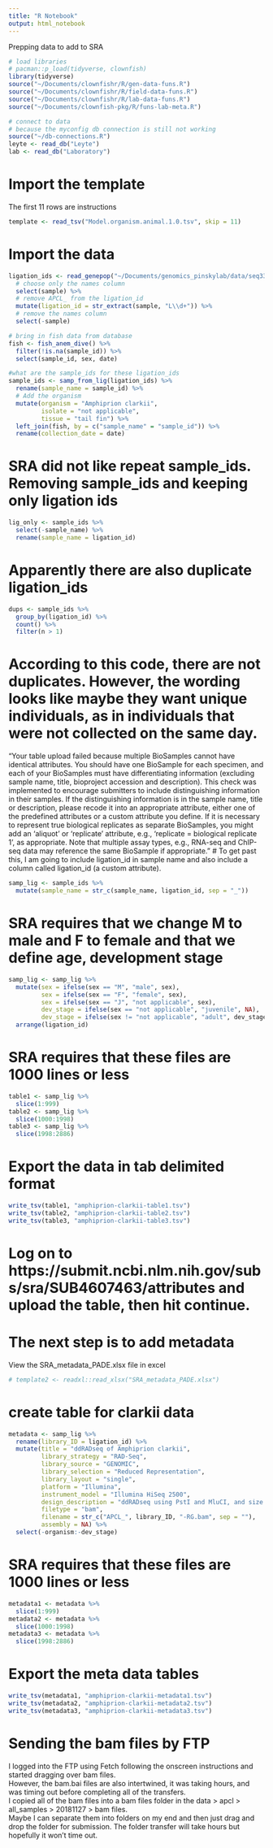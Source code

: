 ```yaml
---
title: "R Notebook"
output: html_notebook
---
```


Prepping data to add to SRA

```r
# load libraries
# pacman::p_load(tidyverse, clownfish)
library(tidyverse)
source("~/Documents/clownfishr/R/gen-data-funs.R")
source("~/Documents/clownfishr/R/field-data-funs.R")
source("~/Documents/clownfishr/R/lab-data-funs.R")
source("~/Documents/clownfish-pkg/R/funs-lab-meta.R")

# connect to data
# because the myconfig db connection is still not working
source("~/db-connections.R")
leyte <- read_db("Leyte")
lab <- read_db("Laboratory")
```
# Import the template 
The first 11 rows are instructions
```r
template <- read_tsv("Model.organism.animal.1.0.tsv", skip = 11)

```
# Import the data
```r
ligation_ids <- read_genepop("~/Documents/genomics_pinskylab/data/seq33_03_baits_only_SNPs.gen") %>% 
  # choose only the names column
  select(sample) %>% 
  # remove APCL_ from the ligation_id
  mutate(ligation_id = str_extract(sample, "L\\d+")) %>% 
  # remove the names column
  select(-sample)

# bring in fish data from database
fish <- fish_anem_dive() %>% 
  filter(!is.na(sample_id)) %>% 
  select(sample_id, sex, date)

#what are the sample_ids for these ligation_ids
sample_ids <- samp_from_lig(ligation_ids) %>% 
  rename(sample_name = sample_id) %>% 
  # Add the organism
  mutate(organism = "Amphiprion clarkii", 
         isolate = "not applicable", 
         tissue = "tail fin") %>% 
  left_join(fish, by = c("sample_name" = "sample_id")) %>% 
  rename(collection_date = date)


```
# SRA did not like repeat sample_ids.  Removing sample_ids and keeping only ligation ids
```r
lig_only <- sample_ids %>% 
  select(-sample_name) %>% 
  rename(sample_name = ligation_id)
```
# Apparently there are also duplicate ligation_ids
```r
dups <- sample_ids %>% 
  group_by(ligation_id) %>% 
  count() %>% 
  filter(n > 1)
```
# According to this code, there are not duplicates.  However, the wording looks like maybe they want unique individuals, as in individuals that were not collected on the same day.
"Your table upload failed because multiple BioSamples cannot have identical attributes. You should have one BioSample for each specimen, and each of your BioSamples must have differentiating information (excluding sample name, title, bioproject accession and description). This check was implemented to encourage submitters to include distinguishing information in their samples. If the distinguishing information is in the sample name, title or description, please recode it into an appropriate attribute, either one of the predefined attributes or a custom attribute you define. If it is necessary to represent true biological replicates as separate BioSamples, you might add an 'aliquot' or 'replicate' attribute, e.g., 'replicate = biological replicate 1', as appropriate. Note that multiple assay types, e.g., RNA-seq and ChIP-seq data may reference the same BioSample if appropriate."
# To get past this, I am going to include ligation_id in sample name and also include a column called ligation_id (a custom attribute).
```r
samp_lig <- sample_ids %>% 
  mutate(sample_name = str_c(sample_name, ligation_id, sep = "_"))
```

# SRA requires that we change M to male and F to female and that we define age, development stage
```r
samp_lig <- samp_lig %>% 
  mutate(sex = ifelse(sex == "M", "male", sex), 
         sex = ifelse(sex == "F", "female", sex), 
         sex = ifelse(sex == "J", "not applicable", sex), 
         dev_stage = ifelse(sex == "not applicable", "juvenile", NA),
         dev_stage = ifelse(sex != "not applicable", "adult", dev_stage)) %>% 
  arrange(ligation_id)
```


# SRA requires that these files are 1000 lines or less
```r
table1 <- samp_lig %>% 
  slice(1:999)
table2 <- samp_lig %>% 
  slice(1000:1998)
table3 <- samp_lig %>% 
  slice(1998:2886)
```

# Export the data in tab delimited format 
```r
write_tsv(table1, "amphiprion-clarkii-table1.tsv")
write_tsv(table2, "amphiprion-clarkii-table2.tsv")
write_tsv(table3, "amphiprion-clarkii-table3.tsv")
```

# Log on to https://submit.ncbi.nlm.nih.gov/subs/sra/SUB4607463/attributes and upload the table, then hit continue.

# The next step is to add metadata
View the SRA_metadata_PADE.xlsx file in excel
```r
# template2 <- readxl::read_xlsx("SRA_metadata_PADE.xlsx")
```
# create table for clarkii data
```r
metadata <- samp_lig %>% 
  rename(library_ID = ligation_id) %>% 
  mutate(title = "ddRADseq of Amphiprion clarkii", 
         library_strategy = "RAD-Seq", 
         library_source = "GENOMIC", 
         library_selection = "Reduced Representation", 
         library_layout = "single", 
         platform = "Illumina", 
         instrument_model = "Illumina HiSeq 2500", 
         design_description = "ddRADseq using PstI and MluCI, and size selected to 375 ± 38 bp", 
         filetype = "bam", 
         filename = str_c("APCL_", library_ID, "-RG.bam", sep = ""), 
         assembly = NA) %>% 
  select(-organism:-dev_stage)
```

# SRA requires that these files are 1000 lines or less
```r
metadata1 <- metadata %>% 
  slice(1:999)
metadata2 <- metadata %>% 
  slice(1000:1998)
metadata3 <- metadata %>% 
  slice(1998:2886)
```

# Export the meta data tables
```r
write_tsv(metadata1, "amphiprion-clarkii-metadata1.tsv")
write_tsv(metadata2, "amphiprion-clarkii-metadata2.tsv")
write_tsv(metadata3, "amphiprion-clarkii-metadata3.tsv")
```

# Sending the bam files by FTP
I logged into the FTP using Fetch following the onscreen instructions and started dragging over bam files.  
However, the bam.bai files are also intertwined, it was taking hours, and was timing out before completing all of the transfers.  
I copied all of the bam files into a bam files folder in the data > apcl > all_samples > 20181127 > bam\ files.  
Maybe I can separate them into folders on my end and then just drag and drop the folder for submission. The folder transfer will take hours but hopefully it won't time out.